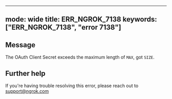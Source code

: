 
---
mode: wide
title: ERR_NGROK_7138
keywords: ["ERR_NGROK_7138", "error 7138"]
---

## Message
The OAuth Client Secret exceeds the maximum length of `MAX`, got `SIZE`.




## Further help
If you're having trouble resolving this error, please reach out to [support@ngrok.com](mailto:support@ngrok.com?subject=Help%20with%20ERR_NGROK_7138)

